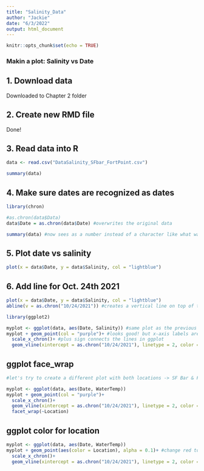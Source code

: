 ```yaml
---
title: "Salinity_Data"
author: "Jackie"
date: "6/3/2022"
output: html_document
---
```


```r
knitr::opts_chunk$set(echo = TRUE)
```
### Makin a plot: Salinity vs Date

## 1. Download data
Downloaded to Chapter 2 folder

## 2. Create new RMD file
Done!

## 3. Read data into R
```r
data <- read.csv("DataSalinity_SFbar_FortPoint.csv")

summary(data)
```

## 4. Make sure dates are recognized as dates
```r
library(chron)

#as.chron(data$Data)
data$Date = as.chron(data$Date) #overwrites the original data

summary(data) #now sees as a number instead of a character like what was shown previously
```

## 5. Plot date vs salinity
```r
plot(x = data$Date, y = data$Salinity, col = "lightblue")
```

## 6. Add line for Oct. 24th 2021
```r
plot(x = data$Date, y = data$Salinity, col = "lightblue")
abline(v = as.chron("10/24/2021")) #creates a vertical line on top of this date

```
```r
library(ggplot2)

myplot <- ggplot(data, aes(Date, Salinity)) #same plot as the previous one but this looks more aesthetic or prettier
myplot + geom_point(col = "purple")+ #looks good! but x-axis labels are not shown as dates so this needs to be changed; 
  scale_x_chron()+ #plus sign connects the lines in ggplot
  geom_vline(xintercept = as.chron("10/24/2021"), linetype = 2, color = "blue", size = 1) # this code adds a vertical line on the plot

```

## ggplot face_wrap
```r
#let's try to create a different plot with both locations -> SF Bar & Fort Point

myplot <- ggplot(data, aes(Date, WaterTemp))
myplot + geom_point(col = "purple")+
  scale_x_chron()+
  geom_vline(xintercept = as.chron("10/24/2021"), linetype = 2, color = "blue", size = 1)+
  facet_wrap(~Location)
```

## ggplot color for location
```r
myplot <- ggplot(data, aes(Date, WaterTemp))
myplot + geom_point(aes(color = Location), alpha = 0.1)+ #change red to Location; alpha makes the point a bit translucent which helps when there are multiple points
  scale_x_chron()+
  geom_vline(xintercept = as.chron("10/24/2021"), linetype = 2, color = "blue", size = 1)
  
```
